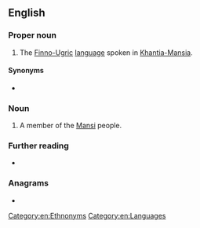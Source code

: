 {{also|vogul}}
==English==

===Proper noun===
{{en-proper noun}}

# The [[Finno-Ugric]] [[language]] spoken in [[Khantia-Mansia]].

====Synonyms====
* {{l|en|Mansi}}

===Noun===
{{en-noun}}

# {{lb|en|dated}} A member of the [[Mansi]] people.

===Further reading===
* {{ethnologue|code=mns}}

===Anagrams===
* {{anagrams|en|a=glouv|vulgo}}

[[Category:en:Ethnonyms]]
[[Category:en:Languages]]